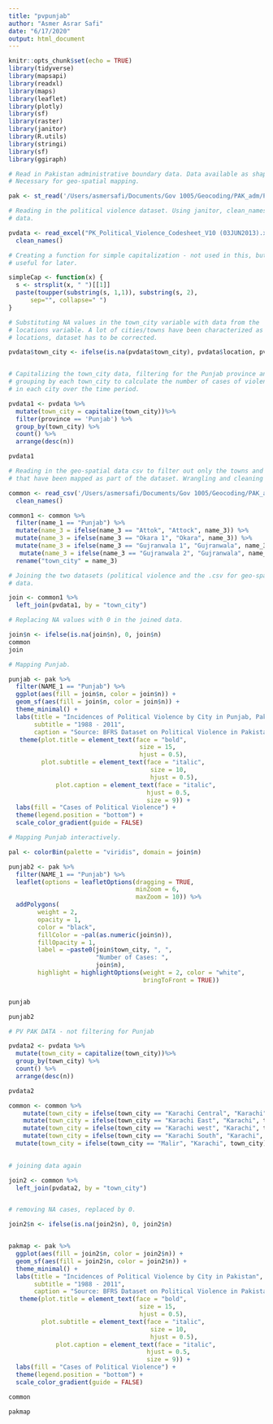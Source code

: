 ```yaml
---
title: "pvpunjab"
author: "Asmer Asrar Safi"
date: "6/17/2020"
output: html_document
---
```




```r
knitr::opts_chunk$set(echo = TRUE)
library(tidyverse)
library(mapsapi)
library(readxl)
library(maps)
library(leaflet)
library(plotly)
library(sf)
library(raster)
library(janitor)
library(R.utils)
library(stringi)
library(sf)
library(ggiraph)
```




```r

# Read in Pakistan administrative boundary data. Data available as shapefiles. 
# Necessary for geo-spatial mapping. 

pak <- st_read('/Users/asmersafi/Documents/Gov 1005/Geocoding/PAK_adm/PAK_adm3.shp')

```

```r

# Reading in the political violence dataset. Using janitor, clean_names to clean the
# data. 

pvdata <- read_excel("PK_Political_Violence_Codesheet_V10 (03JUN2013).xls") %>% 
  clean_names()


```

```r

# Creating a function for simple capitalization - not used in this, but
# useful for later. 

simpleCap <- function(x) {
  s <- strsplit(x, " ")[[1]]
  paste(toupper(substring(s, 1,1)), substring(s, 2),
      sep="", collapse=" ")
}

# Substituting NA values in the town_city variable with data from the 
# locations variable. A lot of cities/towns have been characterized as 
# locations, dataset has to be corrected. 

pvdata$town_city <- ifelse(is.na(pvdata$town_city), pvdata$location, pvdata$town_city)


# Capitalizing the town_city data, filtering for the Punjab province and 
# grouping by each town_city to calculate the number of cases of violence
# in each city over the time period. 

pvdata1 <- pvdata %>%
  mutate(town_city = capitalize(town_city))%>% 
  filter(province == 'Punjab') %>%
  group_by(town_city) %>%
  count() %>%
  arrange(desc(n)) 

pvdata1

```


```r

# Reading in the geo-spatial data csv to filter out only the towns and cities
# that have been mapped as part of the dataset. Wrangling and cleaning the data. 

common <- read_csv('/Users/asmersafi/Documents/Gov 1005/Geocoding/PAK_adm/PAK_adm3.csv') %>% 
  clean_names() 

common1 <- common %>% 
  filter(name_1 == "Punjab") %>% 
  mutate(name_3 = ifelse(name_3 == "Attok", "Attock", name_3)) %>% 
  mutate(name_3 = ifelse(name_3 == "Okara 1", "Okara", name_3)) %>% 
  mutate(name_3 = ifelse(name_3 == "Gujranwala 1", "Gujranwala", name_3)) %>% 
   mutate(name_3 = ifelse(name_3 == "Gujranwala 2", "Gujranwala", name_3)) %>% 
  rename("town_city" = name_3)

# Joining the two datasets (political violence and the .csv for geo-spatially coded)
# data. 

join <- common1 %>% 
  left_join(pvdata1, by = "town_city") 

# Replacing NA values with 0 in the joined data. 

join$n <- ifelse(is.na(join$n), 0, join$n)
common
join
```

```r

# Mapping Punjab.  

punjab <- pak %>%  
  filter(NAME_1 == "Punjab") %>% 
  ggplot(aes(fill = join$n, color = join$n)) + 
  geom_sf(aes(fill = join$n, color = join$n)) +
  theme_minimal() +
  labs(title = "Incidences of Political Violence by City in Punjab, Pakistan",
       subtitle = "1988 - 2011", 
       caption = "Source: BFRS Dataset on Political Violence in Pakistan, Empirical Studies of Conflict ") + 
   theme(plot.title = element_text(face = "bold",
                                    size = 15,
                                    hjust = 0.5), 
         plot.subtitle = element_text(face = "italic",
                                       size = 10,
                                       hjust = 0.5),
             plot.caption = element_text(face = "italic",
                                      hjust = 0.5,
                                      size = 9)) +
  labs(fill = "Cases of Political Violence") +
  theme(legend.position = "bottom") + 
  scale_color_gradient(guide = FALSE)

```

```r

# Mapping Punjab interactively. 

pal <- colorBin(palette = "viridis", domain = join$n)

punjab2 <- pak %>% 
  filter(NAME_1 == "Punjab") %>% 
  leaflet(options = leafletOptions(dragging = TRUE,
                                   minZoom = 6,
                                   maxZoom = 10)) %>% 
  addPolygons(
        weight = 2,
        opacity = 1,
        color = "black",
        fillColor = ~pal(as.numeric(join$n)),
        fillOpacity = 1,
        label = ~paste0(join$town_city, ", ", 
                        "Number of Cases: ", 
                        join$n),
        highlight = highlightOptions(weight = 2, color = "white", 
                                     bringToFront = TRUE))


punjab 

punjab2 

```

```r

# PV PAK DATA - not filtering for Punjab

pvdata2 <- pvdata %>%
  mutate(town_city = capitalize(town_city))%>% 
  group_by(town_city) %>%
  count() %>%
  arrange(desc(n)) 

pvdata2

common <- common %>% 
    mutate(town_city = ifelse(town_city == "Karachi Central", "Karachi", town_city)) %>%
    mutate(town_city = ifelse(town_city == "Karachi East", "Karachi", town_city)) %>%
    mutate(town_city = ifelse(town_city == "Karachi west", "Karachi", town_city)) %>%
    mutate(town_city = ifelse(town_city == "Karachi South", "Karachi", town_city)) %>% 
  mutate(town_city = ifelse(town_city == "Malir", "Karachi", town_city))
  

# joining data again

join2 <- common %>% 
  left_join(pvdata2, by = "town_city") 


# removing NA cases, replaced by 0.

join2$n <- ifelse(is.na(join2$n), 0, join2$n)


pakmap <- pak %>%
  ggplot(aes(fill = join2$n, color = join2$n)) +
  geom_sf(aes(fill = join2$n, color = join2$n)) +
  theme_minimal() +
  labs(title = "Incidences of Political Violence by City in Pakistan",
       subtitle = "1988 - 2011",
       caption = "Source: BFRS Dataset on Political Violence in Pakistan, Empirical Studies of Conflict ") +
   theme(plot.title = element_text(face = "bold",
                                    size = 15,
                                    hjust = 0.5),
         plot.subtitle = element_text(face = "italic",
                                       size = 10,
                                       hjust = 0.5),
             plot.caption = element_text(face = "italic",
                                      hjust = 0.5,
                                      size = 9)) +
  labs(fill = "Cases of Political Violence") +
  theme(legend.position = "bottom") +
  scale_color_gradient(guide = FALSE) 

common

```

```r

pakmap




```

